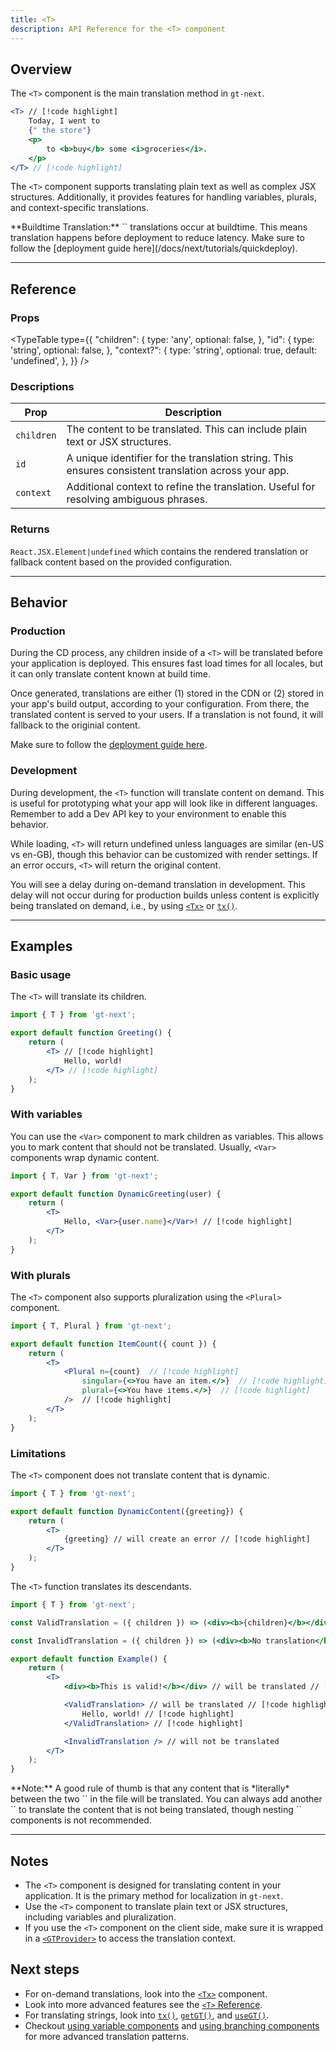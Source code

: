 ```yaml
---
title: <T>
description: API Reference for the <T> component
---
```


## Overview

The `<T>` component is the main translation method in `gt-next`.

```jsx
<T> // [!code highlight]
    Today, I went to
    {" the store"}
    <p>
        to <b>buy</b> some <i>groceries</i>.
    </p>
</T> // [!code highlight]
```

The `<T>` component supports translating plain text as well as complex JSX structures.
Additionally, it provides features for handling variables, plurals, and context-specific translations.

<Callout>
**Buildtime Translation:**
`<T>` translations occur at buildtime.
This means translation happens before deployment to reduce latency.
Make sure to follow the [deployment guide here](/docs/next/tutorials/quickdeploy).
</Callout>

---

## Reference


### Props
<TypeTable
  type={{
    "children": {
        type: 'any',
        optional: false,
    },
    "id": {
        type: 'string',
        optional: false,
    },
    "context?": {
        type: 'string',
        optional: true,
        default: 'undefined',
    },
  }}
/>

### Descriptions
| Prop            | Description                                                                                     |
|-----------------|-------------------------------------------------------------------------------------------------|
| `children`  | The content to be translated. This can include plain text or JSX structures.                    |
| `id`        | A unique identifier for the translation string. This ensures consistent translation across your app. |
| `context`   | Additional context to refine the translation. Useful for resolving ambiguous phrases.           |

### Returns


`React.JSX.Element|undefined` which contains the rendered translation or fallback content based on the provided configuration.

---

## Behavior

### Production
During the CD process, any children inside of a `<T>` will be translated before your application is deployed.
This ensures fast load times for all locales, but it can only translate content known at build time.

Once generated, translations are either (1) stored in the CDN or (2) stored in your app's build output, according to your configuration.
From there, the translated content is served to your users.
If a translation is not found, it will fallback to the originial content.

Make sure to follow the [deployment guide here](/docs/next/tutorials/quickdeploy).

### Development
During development, the `<T>` function will translate content on demand.
This is useful for prototyping what your app will look like in different languages.
Remember to add a Dev API key to your environment to enable this behavior.


While loading, `<T>` will return undefined unless languages are similar (en-US vs en-GB), though this behavior can be customized with render settings.
If an error occurs, `<T>` will return the original content.

You will see a delay during on-demand translation in development.
This delay will not occur during for production builds unless content is explicitly being translated on demand,
i.e., by using [`<Tx>`](/docs/next/api/components/tx) or [`tx()`](/docs/next/api/strings/tx).

---

## Examples

### Basic usage

The `<T>` will translate its children.

```jsx title="SimpleTranslation.jsx" copy
import { T } from 'gt-next';

export default function Greeting() {
    return (
        <T> // [!code highlight]
            Hello, world!
        </T> // [!code highlight]
    );
}
```


### With variables
You can use the `<Var>` component to mark children as variables.
This allows you to mark content that should not be translated.
Usually, `<Var>` components wrap dynamic content.

```jsx title="DynamicGreeting.jsx" copy
import { T, Var } from 'gt-next';

export default function DynamicGreeting(user) {
    return (
        <T>
            Hello, <Var>{user.name}</Var>! // [!code highlight]
        </T>
    );
}
```

### With plurals
The `<T>` component also supports pluralization using the `<Plural>` component.

```jsx title="ItemCount.jsx" copy
import { T, Plural } from 'gt-next';

export default function ItemCount({ count }) {
    return (
        <T>
            <Plural n={count}  // [!code highlight] 
                singular={<>You have an item.</>}  // [!code highlight] 
                plural={<>You have items.</>}  // [!code highlight] 
            />  // [!code highlight]
        </T>
    );
}
```

### Limitations

The `<T>` component does not translate content that is dynamic.

```jsx title="DynamicContent.jsx" copy
import { T } from 'gt-next';

export default function DynamicContent({greeting}) {
    return (
        <T>
            {greeting} // will create an error // [!code highlight]
        </T>
    );
}
```

The `<T>` function translates its descendants.

```jsx title="Example.jsx" copy
import { T } from 'gt-next';

const ValidTranslation = ({ children }) => (<div><b>{children}</b></div>);

const InvalidTranslation = ({ children }) => (<div><b>No translation</b></div>);

export default function Example() {
    return (
        <T>
            <div><b>This is valid!</b></div> // will be translated // [!code highlight]

            <ValidTranslation> // will be translated // [!code highlight]
                Hello, world! // [!code highlight]
            </ValidTranslation> // [!code highlight]

            <InvalidTranslation /> // will not be translated
        </T>
    );
}
```
<Callout>
    **Note:** A good rule of thumb is that any content that is *literally* between the two `<T>` in the file will be translated.
    You can always add another `<T>` to translate the content that is not being translated, though nesting `<T>` components is not recommended.
</Callout>

---
    
## Notes
 * The `<T>` component is designed for translating content in your application. It is the primary method for localization in `gt-next`.
 * Use the `<T>` component to translate plain text or JSX structures, including variables and pluralization.
 * If you use the `<T>` component on the client side, make sure it is wrapped in a [`<GTProvider>`](/docs/next/reference/t-reference#gtprovider) to access the translation context.

## Next steps
 * For on-demand translations, look into the [`<Tx>`](/docs/next/api/components/tx) component.
 * Look into more advanced features see the [`<T>` Reference](/docs/next/reference/t-reference).
 * For translating strings, look into [`tx()`](/docs/next/api/strings/tx), [`getGT()`](/docs/next/api/strings/getGT), and [`useGT()`](/docs/next/api/strings/useGT).
 * Checkout [using variable components](/docs/next/reference/using-variable-components) and [using branching components](/docs/next/reference/using-branching-components) for more advanced translation patterns.
